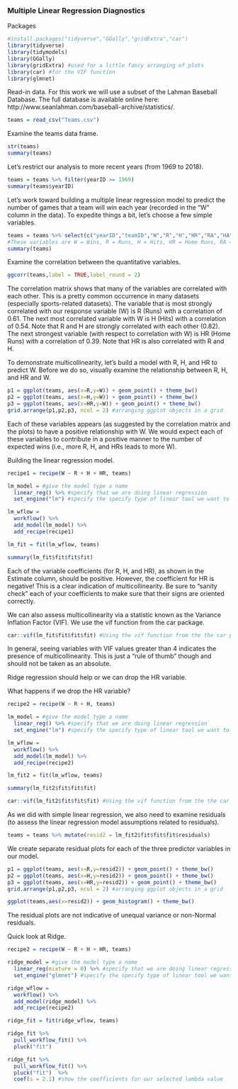 ### Multiple Linear Regression Diagnostics

Packages  
```r
#install.packages("tidyverse","GGally","gridExtra","car")
library(tidyverse)
library(tidymodels)
library(GGally)
library(gridExtra) #used for a little fancy arranging of plots
library(car) #for the VIF function
library(glmnet)
```

Read-in data. For this work we will use a subset of the Lahman Baseball Database. The full database is available online here: http://www.seanlahman.com/baseball-archive/statistics/. 

```r
teams = read_csv("Teams.csv")
```

Examine the teams data frame.  
```r
str(teams)
summary(teams)
```

Let's restrict our analysis to more recent years (from 1969 to 2018).  
```r
teams = teams %>% filter(yearID >= 1969)
summary(teams$yearID)
```

Let's work toward building a multiple linear regression model to predict the number of games that a team will win each year (recorded in the "W" column in the data). To expedite things a bit, let's choose a few simple variables.  

```r
teams = teams %>% select(c("yearID","teamID","W","R","H","HR","RA","HA","HRA"))
#These variables are W = Wins, R = Runs, H = Hits, HR = Home Runs, RA = Runs Against, HA = Hits Against, HRA = Home Runs Against
summary(teams)
```

Examine the correlation between the quantitative variables.  
```r
ggcorr(teams,label = TRUE,label_round = 2)
```

The correlation matrix shows that many of the variables are correlated with each other. This is a pretty common occurrence in many datasets (especially sports-related datasets). The variable that is most strongly correlated with our response variable (W) is R (Runs) with a correlation of 0.61. The next most correlated variable with W is H (Hits) with a correlation of 0.54. Note that R and H are strongly correlated with each other (0.82). The next strongest variable (with respect to correlation with W) is HR (Home Runs) with a correlation of 0.39. Note that HR is also correlated with R and H.

To demonstrate multicollinearity, let's build a model with R, H, and HR to predict W. Before we do so, visually examine the relationship between R, H, and HR and W. 
```r
p1 = ggplot(teams, aes(x=R,y=W)) + geom_point() + theme_bw()
p2 = ggplot(teams, aes(x=H,y=W)) + geom_point() + theme_bw()
p3 = ggplot(teams, aes(x=HR,y=W)) + geom_point() + theme_bw()
grid.arrange(p1,p2,p3, ncol = 2) #arranging ggplot objects in a grid
```
Each of these variables appears (as suggested by the correlation matrix and the plots) to have a positive relationship with W. We would expect each of these variables to contribute in a positive manner to the number of expected wins (i.e., more R, H, and HRs leads to more W). 

Building the linear regression model.
```r
recipe1 = recipe(W ~ R + H + HR, teams)

lm_model = #give the model type a name 
  linear_reg() %>% #specify that we are doing linear regression
  set_engine("lm") #specify the specify type of linear tool we want to use 

lm_wflow = 
  workflow() %>% 
  add_model(lm_model) %>% 
  add_recipe(recipe1)

lm_fit = fit(lm_wflow, teams)
```

```r
summary(lm_fit$fit$fit$fit)
```

Each of the variable coefficients (for R, H, and HR), as shown in the Estimate column, should be positive. However, the coefficient for HR is negative! This is a clear indication of multicollinearity. Be sure to "sanity check" each of your coefficients to make sure that their signs are oriented correctly.  

We can also assess multicollinearity via a statistic known as the Variance Inflation Factor (VIF). We use the vif function from the car package.  
```r
car::vif(lm_fit$fit$fit$fit) #Using the vif function from the the car package
```
In general, seeing variables with VIF values greater than 4 indicates the presence of multicollinearity. This is just a "rule of thumb" though and should not be taken as an absolute.  

Ridge regression should help or we can drop the HR variable.  

What happens if we drop the HR variable?  
```r
recipe2 = recipe(W ~ R + H, teams)

lm_model = #give the model type a name 
  linear_reg() %>% #specify that we are doing linear regression
  set_engine("lm") #specify the specify type of linear tool we want to use 

lm_wflow = 
  workflow() %>% 
  add_model(lm_model) %>% 
  add_recipe(recipe2)

lm_fit2 = fit(lm_wflow, teams)
```

```r
summary(lm_fit2$fit$fit$fit)
```
```r
car::vif(lm_fit2$fit$fit$fit) #Using the vif function from the the car package
```

As we did with simple linear regression, we also need to examine residuals (to assess the linear regression model assumptions related to residuals).  
```r
teams = teams %>% mutate(resid2 = lm_fit2$fit$fit$fit$residuals)
```

We create separate residual plots for each of the three predictor variables in our model.  
```r
p1 = ggplot(teams, aes(x=R,y=resid2)) + geom_point() + theme_bw()
p2 = ggplot(teams, aes(x=H,y=resid2)) + geom_point() + theme_bw()
p3 = ggplot(teams, aes(x=HR,y=resid2)) + geom_point() + theme_bw()
grid.arrange(p1,p2,p3, ncol = 2) #arranging ggplot objects in a grid
```

```r
ggplot(teams,aes(x=resid2)) + geom_histogram() + theme_bw()
```
The residual plots are not indicative of unequal variance or non-Normal residuals.  

Quick look at Ridge.  
```r
recipe2 = recipe(W ~ R + H + HR, teams)

ridge_model = #give the model type a name 
  linear_reg(mixture = 0) %>% #specify that we are doing linear regression
  set_engine("glmnet") #specify the specify type of linear tool we want to use 

ridge_wflow = 
  workflow() %>% 
  add_model(ridge_model) %>% 
  add_recipe(recipe2)

ridge_fit = fit(ridge_wflow, teams)
```

```r
ridge_fit %>%
  pull_workflow_fit() %>%
  pluck("fit")  
```
```r
ridge_fit %>%
  pull_workflow_fit() %>%
  pluck("fit")  %>% 
  coef(s = 2.1) #show the coefficients for our selected lambda value
```
